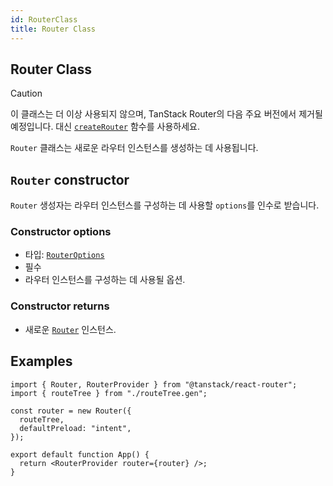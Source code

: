 ```yaml
---
id: RouterClass
title: Router Class
---
```


## Router Class

> [!CAUTION]
> 이 클래스는 더 이상 사용되지 않으며, TanStack Router의 다음 주요 버전에서 제거될 예정입니다.
> 대신 [`createRouter`](../functions/createRouterFunction.md) 함수를 사용하세요.

`Router` 클래스는 새로운 라우터 인스턴스를 생성하는 데 사용됩니다.

## `Router` constructor

`Router` 생성자는 라우터 인스턴스를 구성하는 데 사용할 `options`를 인수로 받습니다.

### Constructor options

- 타입: [`RouterOptions`](../types/RouterOptionsType.md)
- 필수
- 라우터 인스턴스를 구성하는 데 사용될 옵션.

### Constructor returns

- 새로운 [`Router`](../types/RouterType.md) 인스턴스.

## Examples

```tsx
import { Router, RouterProvider } from "@tanstack/react-router";
import { routeTree } from "./routeTree.gen";

const router = new Router({
  routeTree,
  defaultPreload: "intent",
});

export default function App() {
  return <RouterProvider router={router} />;
}
```
